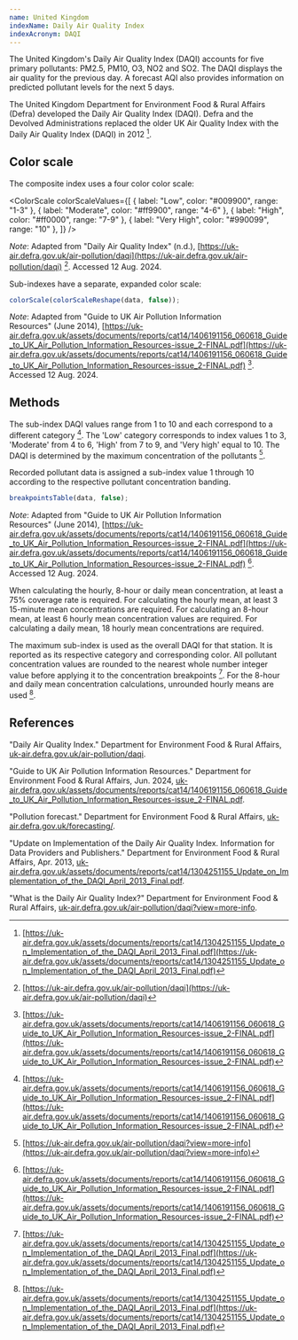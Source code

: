 ```yaml
---
name: United Kingdom
indexName: Daily Air Quality Index
indexAcronym: DAQI
---
```


The United Kingdom's Daily Air Quality Index (DAQI) accounts for five primary pollutants: PM2.5, PM10, O3, NO2 and SO2. The DAQI displays the air quality for the previous day. A forecast AQI also provides information on predicted pollutant levels for the next 5 days.

The United Kingdom Department for Environment Food & Rural Affairs (Defra) developed the Daily Air Quality Index (DAQI). Defra and the Devolved Administrations replaced the older UK Air Quality Index with the Daily Air Quality Index (DAQI) in 2012 [^3].

## Color scale

The composite index uses a four color color scale:


<ColorScale
  colorScaleValues={[
    { label: "Low", color: "#009900", range: "1-3" },
    { label: "Moderate", color: "#ff9900", range: "4-6" },
    { label: "High", color: "#ff0000", range: "7-9" },
    { label: "Very High", color: "#990099", range: "10" },
  ]}
/>

_Note_: Adapted from "Daily Air Quality Index" (n.d.), [https://uk-air.defra.gov.uk/air-pollution/daqi](https://uk-air.defra.gov.uk/air-pollution/daqi) [^4]. Accessed 12 Aug. 2024.

Sub-indexes have a separate, expanded color scale:

```js
colorScale(colorScaleReshape(data, false));
```

_Note_: Adapted from "Guide to UK Air Pollution Information  
Resources" (June 2014), [https://uk-air.defra.gov.uk/assets/documents/reports/cat14/1406191156_060618_Guide_to_UK_Air_Pollution_Information_Resources-issue_2-FINAL.pdf](https://uk-air.defra.gov.uk/assets/documents/reports/cat14/1406191156_060618_Guide_to_UK_Air_Pollution_Information_Resources-issue_2-FINAL.pdf) [^1]. Accessed 12 Aug. 2024.

## Methods

The sub-index DAQI values range from 1 to 10 and each correspond to a different category [^1]. The 'Low' category corresponds to index values 1 to 3, 'Moderate' from 4 to 6, 'High' from 7 to 9, and 'Very high' equal to 10. The DAQI is determined by the maximum concentration of the pollutants [^2].

Recorded pollutant data is assigned a sub-index value 1 through 10 according to the respective pollutant concentration banding.

```js
breakpointsTable(data, false);
```

_Note_: Adapted from "Guide to UK Air Pollution Information  
Resources" (June 2014), [https://uk-air.defra.gov.uk/assets/documents/reports/cat14/1406191156_060618_Guide_to_UK_Air_Pollution_Information_Resources-issue_2-FINAL.pdf](https://uk-air.defra.gov.uk/assets/documents/reports/cat14/1406191156_060618_Guide_to_UK_Air_Pollution_Information_Resources-issue_2-FINAL.pdf) [^1]. Accessed 12 Aug. 2024.

<div class="note">
  When calculating the hourly, 8-hour or daily mean concentration, at least a
  75% coverage rate is required. For calculating the hourly mean, at least 3
  15-minute mean concentrations are required. For calculating an 8-hour mean, at
  least 6 hourly mean concentration values are required. For calculating a daily
  mean, 18 hourly mean concentrations are required.
</div>

The maximum sub-index is used as the overall DAQI for that station. It is reported as its respective category and corresponding color. All pollutant concentration values are rounded to the nearest whole number integer value before applying it to the concentration breakpoints [^3]. For the 8-hour and daily mean concentration calculations, unrounded hourly means are used [^3].

## References

[^1]: [https://uk-air.defra.gov.uk/assets/documents/reports/cat14/1406191156_060618_Guide_to_UK_Air_Pollution_Information_Resources-issue_2-FINAL.pdf](https://uk-air.defra.gov.uk/assets/documents/reports/cat14/1406191156_060618_Guide_to_UK_Air_Pollution_Information_Resources-issue_2-FINAL.pdf)
[^2]: [https://uk-air.defra.gov.uk/air-pollution/daqi?view=more-info](https://uk-air.defra.gov.uk/air-pollution/daqi?view=more-info)
[^3]: [https://uk-air.defra.gov.uk/assets/documents/reports/cat14/1304251155_Update_on_Implementation_of_the_DAQI_April_2013_Final.pdf](https://uk-air.defra.gov.uk/assets/documents/reports/cat14/1304251155_Update_on_Implementation_of_the_DAQI_April_2013_Final.pdf)
[^4]: [https://uk-air.defra.gov.uk/air-pollution/daqi](https://uk-air.defra.gov.uk/air-pollution/daqi)

"Daily Air Quality Index." Department for Environment Food & Rural Affairs, [uk-air.defra.gov.uk/air-pollution/daqi](https://uk-air.defra.gov.uk/air-pollution/daqi).

"Guide to UK Air Pollution Information Resources." Department for Environment Food & Rural Affairs, Jun. 2024, [uk-air.defra.gov.uk/assets/documents/reports/cat14/1406191156_060618_Guide_to_UK_Air_Pollution_Information_Resources-issue_2-FINAL.pdf](https://uk-air.defra.gov.uk/assets/documents/reports/cat14/1406191156_060618_Guide_to_UK_Air_Pollution_Information_Resources-issue_2-FINAL.pdf).

"Pollution forecast." Department for Environment Food & Rural Affairs, [uk-air.defra.gov.uk/forecasting/](https://uk-air.defra.gov.uk/forecasting/).

"Update on Implementation of the Daily Air Quality Index. Information for Data Providers and Publishers." Department for Environment Food & Rural Affairs, Apr. 2013, [uk-air.defra.gov.uk/assets/documents/reports/cat14/1304251155_Update_on_Implementation_of_the_DAQI_April_2013_Final.pdf](https://uk-air.defra.gov.uk/assets/documents/reports/cat14/1304251155_Update_on_Implementation_of_the_DAQI_April_2013_Final.pdf).

"What is the Daily Air Quality Index?" Department for Environment Food & Rural Affairs, [uk-air.defra.gov.uk/air-pollution/daqi?view=more-info](https://uk-air.defra.gov.uk/air-pollution/daqi?view=more-info).
